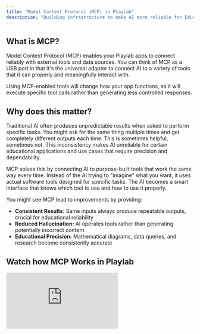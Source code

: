 ```yaml
---
title: "Model Context Protocol (MCP) in Playlab"
description: "Building infrastructure to make AI more reliable for Education."
---
```


## <Icon icon="bell-on" size="24" className="inline-block align-text-bottom" /> What is MCP?
Model Context Protocol (MCP) enables your Playlab apps to connect reliably with external tools and data sources. You can think of MCP as a USB port in that it's the universal adapter to connect AI to a variety of tools that it can properly and meaningfully interact with.

<Warning>
  Using MCP-enabled tools will change how your app functions, as it will execute specific tool calls rather than generating less controlled responses.
</Warning>

## <Icon icon="lightbulb" size="24" className="inline-block align-text-bottom" /> Why does this matter?

Traditional AI often produces unpredictable results when asked to perform specific tasks. You might ask for the same thing multiple times and get completely different outputs each time. This is sometimes helpful, sometimes not. This inconsistency makes AI unreliable for certain educational applications and use cases that require precision and dependability. 

MCP solves this by connecting AI to purpose-built tools that work the same way every time. Instead of the AI trying to "imagine" what you want, it uses actual software tools designed for specific tasks. The AI becomes a smart interface that knows which tool to use and how to use it properly.

You might see MCP lead to improvements by providing:

* **Consistent Results:** Same inputs always produce repeatable outputs, crucial for educational reliability
* **Reduced Hallucination:** AI operates tools rather than generating potentially incorrect content  
* **Educational Precision:** Mathematical diagrams, data queries, and research become consistently accurate

## <Icon icon="video" size="24" className="inline-block align-text-bottom" /> Watch how MCP Works in Playlab

<Frame>
  <iframe 
    src="https://www.loom.com/embed/8fbfb3127a18448181d5eff6465ec809?sid=9d96870e-1eb3-4f8d-b95c-382986fcf74d"
    frameBorder="0" 
    webkitAllowFullScreen 
    mozAllowFullScreen 
    allowFullScreen 
    style={{width: "100%", height: "400px"}}
  />
</Frame>

## <Icon icon="stairs" size="24" className="inline-block align-text-bottom" /> How to Use MCP Tools in Your Playlab App
<Frame><img src="/images/mcptools.gif" /></Frame>
<Steps>
  <Step title="Access the Tools Panel">
    In the Playlab builder, click on the **Tools** icon to view available MCP tools.
  </Step>
  <Step title="Select Your Tools">
    Choose which MCP tools you want to enable for your specific educational app. You can select as many or as few as you'd like.
  </Step>
  <Step title="Adjust your Playlab Instructions">
    Modify your prompt instructions to instruct your Playlab app to leverage the tools and how you want users to interact with the MCP tool(s) you turned on.
  </Step>
  <Step title="Test Tool Integration">
    Test out how the tool functions and modify your prompt or starter inputs to adjust to ensure the tools have the necessary information you need for it to function properly.
    <Tip> To see a tool's full capabilities, you can ask the tool to continue or ask it what else it can do. </Tip>
  </Step>
  <Step title="Iterate on App">
    Review how tools are being called and adjust your app instructions if needed for optimal performance.
  </Step>
</Steps>

## <Icon icon="timer" size="24" className="inline-block align-text-bottom" /> What can you do in Playlab right now with MCP?

When Playlab users are building AI apps in Playlab, they can select tools in the Playlab builder by clicking on the Tools icon. This will show the available tools they have at their disposal.

<Frame><img src="/images/mcppanel.png" /></Frame>

When building AI apps in Playlab, users can select tools by clicking on the **Tools** icon in the builder. Here's what you can do right now in Playlab today:

<CardGroup cols={2}>
  <Card title="Chart Generator Tool" icon="chart-bar">
    Generate charts to visualize data. Supports bar, line, pie, doughnut, radar, and polar area charts
  </Card>
  <Card title="Number Line Generator Tool" icon="ruler-horizontal">
    Generate a number line with specified range and marked numbers
  </Card>
  <Card title="Right Triangle Diagram Tool" icon="triangle">
    Generate right triangles with specified sides and angles
  </Card>
  <Card title="Cylinder Diagram Tool" icon="circle">
    Create simple 3D cylinder diagrams
  </Card>
  <Card title="Scatter Plot Tool" icon="chart-scatter">
    Generate scatter plots to visualize relationships between data points
  </Card>
  <Card title="Plot Coordinate Points Tool" icon="crosshairs">
    Create coordinate plane visualizations with plotted points and grid lines
  </Card>
</CardGroup>

<Info>
  More educational MCP tools are being developed and will be added regularly based on community needs and feedback.
</Info>

## <Icon icon="circle-question" size="24" className="inline-block align-text-bottom" /> FAQ

<Accordion title="How is MCP different from regular AI responses?">
  MCP tools execute deterministic functions with specific parameters, while regular AI generates variable text responses. This makes MCP much more reliable for tasks requiring consistency, like mathematical diagrams or data visualization.
</Accordion>

<Accordion title="Can I see what parameters the AI used with each tool?">
  Yes, MCP provides complete transparency. You can see exactly which tools were called, what parameters were used, and how results were generated - crucial for educational accountability.
</Accordion>

<Accordion title="What happens if the AI chooses wrong parameters?">
  While the tool execution is deterministic, AI can still make mistakes in parameter selection. However, the transparency allows you to see exactly what went wrong and refine your app instructions accordingly.
</Accordion>

<Accordion title="Will more educational tools be added?">
  Yes, additional MCP tools will be added based on community needs and use cases. The infrastructure is built to easily incorporate new tools for various educational contexts.
</Accordion>

<Accordion title="Do MCP tools work for all subjects?">
  Currently, tools focus on math and data visualization, but the infrastructure supports tools for any subject. Future tools could include language learning, science simulations, history timelines, and more.
</Accordion>

<Accordion title="Can I use multiple MCP tools in a single app?">
  Absolutely! You can enable multiple tools in one app. The AI will intelligently select the appropriate tool based on the user's request and your app's instructions. This allows for more comprehensive educational experiences.
</Accordion>

<Accordion title="How do MCP tools handle student data and privacy?">
  MCP tools process data locally within your Playlab app environment and follow the same privacy standards as regular Playlab apps. Tool executions are transparent, allowing you to see exactly what data is being processed and how.
</Accordion>

<Accordion title="What if a tool doesn't work as expected in my app?">
  If a tool isn't performing as expected, first check your app instructions to ensure they're clear about when and how to use the tool. You can also test with different input formats or contact support for help optimizing your app's tool integration.
</Accordion>

## <Icon icon="book" size="24" className="inline-block align-text-bottom" /> Want to learn more?
<Card title="Read our blog about MCP and Playlab" icon="book-open-reader" href="https://learn.playlab.ai/blog/mcp">
  Learn more about the technical details and implementation of Model Context Protocol in educational applications.
</Card>

## <Icon icon="bullhorn" size="24" className="inline-block align-text-bottom" /> We Want Your Feedback!
Have ideas for new MCP tools that would transform your educational applications? We'd love to hear what tools would make the biggest impact in your classroom!

Contact us at [support@playlab.ai](mailto:support@playlab.ai)

---
Last updated: 8/8/2025